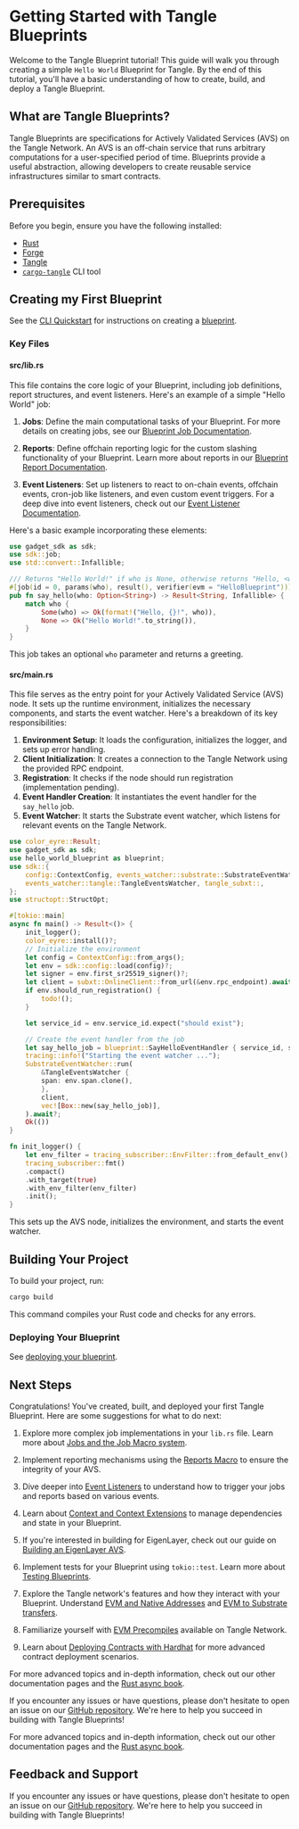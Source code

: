 # Getting Started with Tangle Blueprints

Welcome to the Tangle Blueprint tutorial! This guide will walk you through creating a simple `Hello World` Blueprint for Tangle. By the end of this tutorial, you'll have a basic understanding of how to create, build, and deploy a Tangle Blueprint.

## What are Tangle Blueprints?

Tangle Blueprints are specifications for Actively Validated Services (AVS) on the Tangle Network. An AVS is an off-chain service that runs arbitrary computations for a user-specified period of time. Blueprints provide a useful abstraction, allowing developers to create reusable service infrastructures similar to smart contracts.

## Prerequisites

Before you begin, ensure you have the following installed:

- [Rust](https://www.rust-lang.org/tools/install)
- [Forge](https://getfoundry.sh)
- [Tangle](https://github.com/tangle-network/tangle?tab=readme-ov-file#-getting-started-)
- [`cargo-tangle`](./cli/installation.mdx) CLI tool

## Creating my First Blueprint

See the [CLI Quickstart](./cli/quickstart.mdx) for instructions on creating a [blueprint](./blueprints/introduction).

### Key Files

#### src/lib.rs

This file contains the core logic of your Blueprint, including job definitions, report structures, and event listeners. Here's an example of a simple "Hello World" job:

1. **Jobs**: Define the main computational tasks of your Blueprint. For more details on creating jobs, see our [Blueprint Job Documentation](/developers/blueprint-macros/jobs).

2. **Reports**: Define offchain reporting logic for the custom slashing functionality of your Blueprint. Learn more about reports in our [Blueprint Report Documentation](/developers/blueprint-macros/reports).

3. **Event Listeners**: Set up listeners to react to on-chain events, offchain events, cron-job like listeners, and even custom event triggers. For a deep dive into event listeners, check out our [Event Listener Documentation](/developers/blueprint-event-listeners/introduction).

Here's a basic example incorporating these elements:

```rust
use gadget_sdk as sdk;
use sdk::job;
use std::convert::Infallible;

/// Returns "Hello World!" if who is None, otherwise returns "Hello, <who>!"
#[job(id = 0, params(who), result(), verifier(evm = "HelloBlueprint"))]
pub fn say_hello(who: Option<String>) -> Result<String, Infallible> {
    match who {
        Some(who) => Ok(format!("Hello, {}!", who)),
        None => Ok("Hello World!".to_string()),
    }
}
```

This job takes an optional `who` parameter and returns a greeting.

#### src/main.rs

This file serves as the entry point for your Actively Validated Service (AVS) node. It sets up the runtime environment, initializes the necessary components, and starts the event watcher. Here's a breakdown of its key responsibilities:

1. **Environment Setup**: It loads the configuration, initializes the logger, and sets up error handling.
2. **Client Initialization**: It creates a connection to the Tangle Network using the provided RPC endpoint.
3. **Registration**: It checks if the node should run registration (implementation pending).
4. **Event Handler Creation**: It instantiates the event handler for the `say_hello` job.
5. **Event Watcher**: It starts the Substrate event watcher, which listens for relevant events on the Tangle Network.

```rust
use color_eyre::Result;
use gadget_sdk as sdk;
use hello_world_blueprint as blueprint;
use sdk::{
    config::ContextConfig, events_watcher::substrate::SubstrateEventWatcher,
    events_watcher::tangle::TangleEventsWatcher, tangle_subxt::,
};
use structopt::StructOpt;

#[tokio::main]
async fn main() -> Result<()> {
    init_logger();
    color_eyre::install()?;
    // Initialize the environment
    let config = ContextConfig::from_args();
    let env = sdk::config::load(config)?;
    let signer = env.first_sr25519_signer()?;
    let client = subxt::OnlineClient::from_url(&env.rpc_endpoint).await?;
    if env.should_run_registration() {
        todo!();
    }

    let service_id = env.service_id.expect("should exist");

    // Create the event handler from the job
    let say_hello_job = blueprint::SayHelloEventHandler { service_id, signer };
    tracing::info!("Starting the event watcher ...");
    SubstrateEventWatcher::run(
        &TangleEventsWatcher {
        span: env.span.clone(),
        },
        client,
        vec![Box::new(say_hello_job)],
    ).await?;
    Ok(())
}

fn init_logger() {
    let env_filter = tracing_subscriber::EnvFilter::from_default_env();
    tracing_subscriber::fmt()
    .compact()
    .with_target(true)
    .with_env_filter(env_filter)
    .init();
}
```

This sets up the AVS node, initializes the environment, and starts the event watcher.

## Building Your Project

To build your project, run:

```bash
cargo build
```

This command compiles your Rust code and checks for any errors.

### Deploying Your Blueprint

See [deploying your blueprint](./cli/quickstart.mdx#deploying-your-blueprint).

## Next Steps

Congratulations! You've created, built, and deployed your first Tangle Blueprint. Here are some suggestions for what to do next:

1. Explore more complex job implementations in your `lib.rs` file. Learn more about [Jobs and the Job Macro system](/developers/blueprint-macros/jobs).

2. Implement reporting mechanisms using the [Reports Macro](/developers/blueprint-macros/reports) to ensure the integrity of your AVS.

3. Dive deeper into [Event Listeners](/developers/blueprint-event-listeners/introduction) to understand how to trigger your jobs and reports based on various events.

4. Learn about [Context and Context Extensions](/developers/blueprint-macros/context) to manage dependencies and state in your Blueprint.

5. If you're interested in building for EigenLayer, check out our guide on [Building an EigenLayer AVS](/developers/eigenlayer-avs).

6. Implement tests for your Blueprint using `tokio::test`. Learn more about [Testing Blueprints](/developers/blueprint-macros/testing).

7. Explore the Tangle network's features and how they interact with your Blueprint. Understand [EVM and Native Addresses](/developers/technicals/addresses) and [EVM to Substrate transfers](/developers/technicals/evm-substrate-transfers).

8. Familiarize yourself with [EVM Precompiles](/developers/technicals/precompiles) available on Tangle Network.

9. Learn about [Deploying Contracts with Hardhat](/developers/technicals/deploy-using-hardhat) for more advanced contract deployment scenarios.

For more advanced topics and in-depth information, check out our other documentation pages and the [Rust async book](https://rust-lang.github.io/async-book/).

If you encounter any issues or have questions, please don't hesitate to open an issue on our [GitHub repository](https://github.com/tangle-network/blueprint-template/issues). We're here to help you succeed in building with Tangle Blueprints!

For more advanced topics and in-depth information, check out our other documentation pages and the [Rust async book](https://rust-lang.github.io/async-book/).

## Feedback and Support

If you encounter any issues or have questions, please don't hesitate to open an issue on our [GitHub repository](https://github.com/tangle-network/blueprint-template/issues). We're here to help you succeed in building with Tangle Blueprints!
